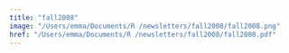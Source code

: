 ```yaml
---
title: "fall2008"
image: "/Users/emma/Documents/R /newsletters/fall2008/fall2008.png"
href: "/Users/emma/Documents/R /newsletters/fall2008/fall2008.pdf"
---
```

